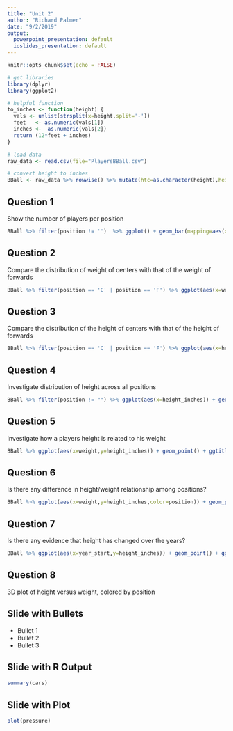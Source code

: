 ```yaml
---
title: "Unit 2"
author: "Richard Palmer"
date: "9/2/2019"
output:
  powerpoint_presentation: default
  ioslides_presentation: default
---
```


```r
knitr::opts_chunk$set(echo = FALSE)
```

```r
# get libraries
library(dplyr)
library(ggplot2)

# helpful function
to_inches <- function(height) {
  vals <- unlist(strsplit(x=height,split='-'))
  feet   <- as.numeric(vals[1])
  inches <-  as.numeric(vals[2])
  return (12*feet + inches)
}

# load data
raw_data <- read.csv(file="PlayersBBall.csv")

# convert height to inches
BBall <- raw_data %>% rowwise() %>% mutate(htc=as.character(height),height_inches=to_inches(htc))

```
## Question 1
Show the number of players per position
```r
BBall %>% filter(position != '')  %>% ggplot() + geom_bar(mapping=aes(x=position)) + ggtitle("Count per position")

```

## Question 2
Compare the distribution of weight of centers with that of the weight of forwards
```r
BBall %>% filter(position == 'C' | position == 'F') %>% ggplot(aes(x=weight)) + geom_histogram(bins=20) + ggtitle("Distribution of Weight for Centers and Forwards") + facet_wrap(~position)

```

## Question 3
Compare the distribution of the height of centers with that of the height of forwards
```r
BBall %>% filter(position == 'C' | position == 'F') %>% ggplot(aes(x=height_inches)) + geom_histogram(bins=20) + ggtitle("Distribution of Height for Centers and Forwards") + facet_wrap(~position)
```

## Question 4
Investigate distribution of height across all positions
```r
BBall %>% filter(position != "") %>% ggplot(aes(x=height_inches)) + geom_histogram(bins=20) + ggtitle("Distribution of Height for all positions") + facet_wrap(~position)
```

## Question 5
Investigate how a players height is related to his weight
```r
BBall %>% ggplot(aes(x=weight,y=height_inches)) + geom_point() + ggtitle("Height versus Weight");
```

## Question 6
Is there any difference in height/weight relationship among positions?
```r
BBall %>% ggplot(aes(x=weight,y=height_inches,color=position)) + geom_point() + ggtitle("Height versus Weight");
```

## Question 7
Is there any evidence that height has changed over the years?
```r
BBall %>% ggplot(aes(x=year_start,y=height_inches)) + geom_point() + ggtitle("Height versus starting year")
```
## Question 8
3D plot of height versus weight, colored by position


## Slide with Bullets

- Bullet 1
- Bullet 2
- Bullet 3

## Slide with R Output

```r
summary(cars)
```

## Slide with Plot

```r
plot(pressure)
```

